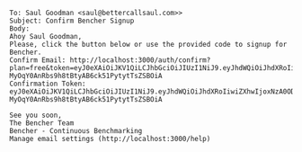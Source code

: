 ```
To: Saul Goodman <saul@bettercallsaul.com>>
Subject: Confirm Bencher Signup
Body:
Ahoy Saul Goodman,
Please, click the button below or use the provided code to signup for Bencher.
Confirm Email: http://localhost:3000/auth/confirm?plan=free&token=eyJ0eXAiOiJKV1QiLCJhbGciOiJIUzI1NiJ9.eyJhdWQiOiJhdXRoIiwiZXhwIjoxNzA0ODIwODIxLCJpYXQiOjE3MDQ4MTkwMjEsImlzcyI6Imh0dHA6Ly9sb2NhbGhvc3Q6MzAwMC8iLCJzdWIiOiJzYXVsQGJldHRlcmNhbGxzYXVsLmNvbSIsIm9yZyI6bnVsbH0.CKW4-MyOqY0AnRbs9h8tBtyAB6ck51PytytTsZSBOiA
Confirmation Token: eyJ0eXAiOiJKV1QiLCJhbGciOiJIUzI1NiJ9.eyJhdWQiOiJhdXRoIiwiZXhwIjoxNzA0ODIwODIxLCJpYXQiOjE3MDQ4MTkwMjEsImlzcyI6Imh0dHA6Ly9sb2NhbGhvc3Q6MzAwMC8iLCJzdWIiOiJzYXVsQGJldHRlcmNhbGxzYXVsLmNvbSIsIm9yZyI6bnVsbH0.CKW4-MyOqY0AnRbs9h8tBtyAB6ck51PytytTsZSBOiA

See you soon,
The Bencher Team
Bencher - Continuous Benchmarking
Manage email settings (http://localhost:3000/help)
```